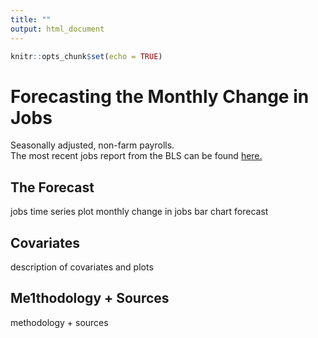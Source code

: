 ```yaml
---
title: ""
output: html_document
---
```


```r
knitr::opts_chunk$set(echo = TRUE)
```

# Forecasting the Monthly Change in Jobs {.tabset}
Seasonally adjusted, non-farm payrolls.  
The most recent jobs report from the BLS can be found [here.](http://www.bls.gov/news.release/empsit.nr0.htm)

## The Forecast
jobs time series plot
monthly change in jobs bar chart
forecast

## Covariates
description of covariates and plots

## Me1thodology +  Sources
methodology + sources
